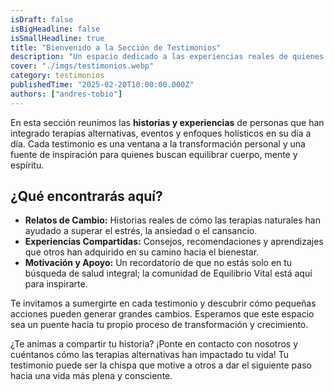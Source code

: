 ```yaml
---
isDraft: false
isBigHeadline: false
isSmallHeadline: true
title: "Bienvenido a la Sección de Testimonios"
description: "Un espacio dedicado a las experiencias reales de quienes han transformado sus vidas a través de terapias alternativas y bienestar integral."
cover: "./imgs/testimonios.webp"
category: testimonios
publishedTime: "2025-02-20T10:00:00.000Z"
authors: ["andres-tobio"]
---
```


En esta sección reunimos las **historias y experiencias** de personas que han integrado terapias alternativas, eventos y enfoques holísticos en su día a día. Cada testimonio es una ventana a la transformación personal y una fuente de inspiración para quienes buscan equilibrar cuerpo, mente y espíritu.

## ¿Qué encontrarás aquí?

- **Relatos de Cambio:** Historias reales de cómo las terapias naturales han ayudado a superar el estrés, la ansiedad o el cansancio.
- **Experiencias Compartidas:** Consejos, recomendaciones y aprendizajes que otros han adquirido en su camino hacia el bienestar.
- **Motivación y Apoyo:** Un recordatorio de que no estás solo en tu búsqueda de salud integral; la comunidad de Equilibrio Vital está aquí para inspirarte.

Te invitamos a sumergirte en cada testimonio y descubrir cómo pequeñas acciones pueden generar grandes cambios. Esperamos que este espacio sea un puente hacia tu propio proceso de transformación y crecimiento.

¿Te animas a compartir tu historia? ¡Ponte en contacto con nosotros y cuéntanos cómo las terapias alternativas han impactado tu vida! Tu testimonio puede ser la chispa que motive a otros a dar el siguiente paso hacia una vida más plena y consciente.
